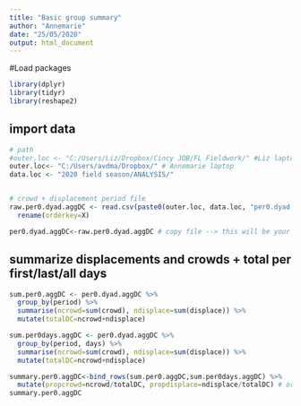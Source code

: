 ---
title: "Basic group summary"
author: "Annemarie"
date: "25/05/2020"
output: html_document
---


#Load packages
```{r}
library(dplyr)
library(tidyr)
library(reshape2)
```


## import data

```{r}
# path
#outer.loc <- "C:/Users/Liz/Dropbox/Cincy JOB/FL Fieldwork/" #Liz laptop path
outer.loc<- "C:/Users/avdma/Dropbox/" # Annemarie laptop
data.loc <- "2020 field season/ANALYSIS/"


# crowd + displacement period file
raw.per0.dyad.aggDC <- read.csv(paste0(outer.loc, data.loc, "per0.dyad.aggDC.csv")) %>%
  rename(orderkey=X)

per0.dyad.aggDC<-raw.per0.dyad.aggDC # copy file --> this will be your working file, so if you make a mistake you always have your raw file without having to import it again
```



## summarize displacements and crowds + total per first/last/all days
```{r}
sum.per0.aggDC <- per0.dyad.aggDC %>%
  group_by(period) %>%
  summarise(ncrowd=sum(crowd), ndisplace=sum(displace)) %>%
  mutate(totalDC=ncrowd+ndisplace)

sum.per0days.aggDC <- per0.dyad.aggDC %>%
  group_by(period, days) %>%
  summarise(ncrowd=sum(crowd), ndisplace=sum(displace)) %>%
  mutate(totalDC=ncrowd+ndisplace)

summary.per0.aggDC<-bind_rows(sum.per0.aggDC,sum.per0days.aggDC) %>%
  mutate(propcrowd=ncrowd/totalDC, propdisplace=ndisplace/totalDC) # or would it be better to get proportion over all interactions?
summary.per0.aggDC
```

